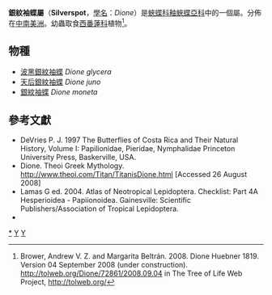 {{NoteTA|G1=Butterfly}}
{{Automatic Taxobox
| taxon = Dione
| authority = [[Hübner|Hübner]], 1819
| image = Mexican Silverspot, Quito, Ecuador.jpg
| image_caption = [[銀紋袖蝶|銀紋袖蝶]] <br />''Dione moneta''
| type_species = [[天后銀紋袖蝶|天后銀紋袖蝶]]<br />Papilio juno
| type_species_authority = [[Cramer|Cramer]], 1779
| subdivision_ranks = [[物種|物種]]
| subdivision = 共3種，詳見正文。
}}

'''銀紋袖蝶屬'''（'''Silverspot'''，[[學名|學名]]：''Dione''）是[[蛺蝶科|蛺蝶科]][[釉蛺蝶亞科|釉蛺蝶亞科]]中的一個屬。分佈在[[中南美洲|中南美洲]]。幼蟲取食[[西番蓮科|西番蓮科]]植物<ref>Brower, Andrew V. Z. and Margarita Beltrán. 2008. Dione Huebner 1819. Version 04 September 2008 (under construction). http://tolweb.org/Dione/72861/2008.09.04 in The Tree of Life Web Project, http://tolweb.org/</ref>。

== 物種 ==
* [[波黑銀紋袖蝶|波黑銀紋袖蝶]] ''Dione glycera''
* [[天后銀紋袖蝶|天后銀紋袖蝶]] ''Dione juno''
* [[銀紋袖蝶|銀紋袖蝶]] ''Dione moneta''

== 參考文獻 ==
{{reflist}}
* DeVries P. J. 1997 The Butterflies of Costa Rica and Their Natural History, Volume I: Papilionidae, Pieridae, Nymphalidae Princeton University Press, Baskerville, USA.
* Dione. Theoi Greek Mythology. http://www.theoi.com/Titan/TitanisDione.html [Accessed 26 August 2008]
* Lamas G ed. 2004. Atlas of Neotropical Lepidoptera. Checklist: Part 4A Hesperioidea - Papiionoidea. Gainesville: Scientific Publishers/Association of Tropical Lepidoptera.
* {{Cite book | author = 寿建新 周尧 李宇飞 | title = 世界蝴蝶分類名錄 | location = 中國 | publisher = 陝西科學技術出版社 | date = 2006-04-01 | ISBN = 9787536936768 | language= zh-hans }}

{{Commons category|Dione}}

{{釉蛺蝶亞科}}
{{Taxonbar}}
[[Category:銀紋袖蝶屬|*]]
[[Category:釉蛺蝶族|Y]]
[[Category:_1819年描述的分类群|Y]]


{{butterfly-stub}}